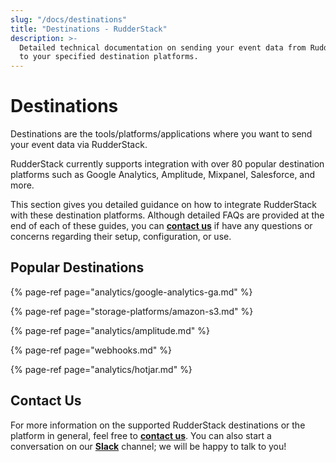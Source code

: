 ```yaml
---
slug: "/docs/destinations"
title: "Destinations - RudderStack"
description: >-
  Detailed technical documentation on sending your event data from RudderStack
  to your specified destination platforms.
---
```


# Destinations

Destinations are the tools/platforms/applications where you want to send your event data via RudderStack.

RudderStack currently supports integration with over 80 popular destination platforms such as Google Analytics, Amplitude, Mixpanel, Salesforce, and more.

This section gives you detailed guidance on how to integrate RudderStack with these destination platforms. Although detailed FAQs are provided at the end of each of these guides, you can [**contact us**](mailto:%20contact@rudderstack.com) if have any questions or concerns regarding their setup, configuration, or use.

## Popular Destinations

{% page-ref page="analytics/google-analytics-ga.md" %}

{% page-ref page="storage-platforms/amazon-s3.md" %}

{% page-ref page="analytics/amplitude.md" %}

{% page-ref page="webhooks.md" %}

{% page-ref page="analytics/hotjar.md" %}

## Contact Us

For more information on the supported RudderStack destinations or the platform in general, feel free to [**contact us**](mailto:%20contact@rudderstack.com). You can also start a conversation on our [**Slack**](https://resources.rudderstack.com/join-rudderstack-slack) channel; we will be happy to talk to you!
